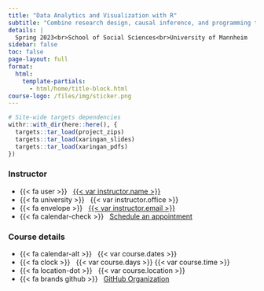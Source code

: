 ```yaml
---
title: "Data Analytics and Visualization with R"
subtitle: "Combine research design, causal inference, and programming tools to gain insights from data"
details: |
  Spring 2023<br>School of Social Sciences<br>University of Mannheim
sidebar: false
toc: false
page-layout: full
format:
  html:
    template-partials:
      - html/home/title-block.html
course-logo: /files/img/sticker.png
---
```


```r
# Site-wide targets dependencies
withr::with_dir(here::here(), {
  targets::tar_load(project_zips)
  targets::tar_load(xaringan_slides)
  targets::tar_load(xaringan_pdfs)
})
```

::: {.home}

::: {.grid .course-details}

::: {.g-col-6 .g-col-sm-6 .g-col-md-4}
### Instructor

- {{< fa user >}} &nbsp; [{{< var instructor.name >}}]({{< var instructor.url >}})
- {{< fa university >}} &nbsp; {{< var instructor.office >}}
- {{< fa envelope >}} &nbsp; <a href="mailto:{{< var instructor.email >}}">{{< var instructor.email >}}</a>
- {{< fa calendar-check >}} &nbsp; [Schedule an appointment]({{< var instructor.appointment_url >}})
:::

::: {.g-col-6 .g-col-sm-6 .g-col-md-4}
### Course details

<!-- - {{< fa calendar >}} &nbsp; {{< var course.days >}} -->
- {{< fa calendar-alt >}} &nbsp; {{< var course.dates >}}
- {{< fa clock >}} &nbsp; {{< var course.days >}} {{< var course.time >}}
- {{< fa location-dot >}} &nbsp; {{< var course.location >}}
- {{< fa brands github >}} &nbsp; [GitHub Organization]({{< var course.github >}})
:::

<!-- ::: {.g-col-12 .g-col-md-4 .contact-policy} -->
<!-- ### Contact form  -->



<!-- <div data-tf-widget="A8mIv5vG" data-tf-opacity="100" data-tf-inline-on-mobile data-tf-iframe-props="title=Feedback" data-tf-transitive-search-params data-tf-medium="snippet" style="width:100%;height:100%;"></div><script src="//embed.typeform.com/next/embed.js"></script> -->

<!-- Calendly link widget begin -->
<!-- <link href="https://assets.calendly.com/assets/external/widget.css" rel="stylesheet"> -->
<!-- <script src="https://assets.calendly.com/assets/external/widget.js" type="text/javascript" async></script> -->
<!-- <a href="" onclick="Calendly.initPopupWidget({url: 'https://calendly.com/vktrsmnv/r4da'});return false;">Schedule an appointment</a> -->
<!-- Calendly link widget end -->

<!-- Calendly inline widget begin -->
<!-- <div class="calendly-inline-widget" data-url="https://calendly.com/vktrsmnv/r4da?hide_event_type_details=1&hide_gdpr_banner=1" style="min-width:320px;height:630px;"></div> -->
<!-- <script type="text/javascript" src="https://assets.calendly.com/assets/external/widget.js" async></script> -->
<!-- Calendly inline widget end -->

<!-- {{< var instructor.contact_policy >}} -->
<!-- ::: -->

:::

:::

<div data-tf-popover="A8mIv5vG" data-tf-opacity="100" data-tf-iframe-props="title=Feedback" data-tf-chat data-tf-transitive-search-params data-tf-button-color="#800010" data-tf-medium="snippet" style="all:unset;"></div><script src="//embed.typeform.com/next/embed.js"></script>
